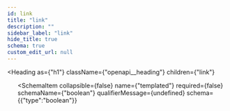 ```yaml
---
id: link
title: "link"
description: ""
sidebar_label: "link"
hide_title: true
schema: true
custom_edit_url: null
---
```



<Heading
  as={"h1"}
  className={"openapi__heading"}
  children={"link"}
>
</Heading>





<ul>
  <SchemaItem
    collapsible={false}
    name={"href"}
    required={true}
    schemaName={"link"}
    qualifierMessage={undefined}
    schema={{"type":"string","format":"link"}}
  >
    
  </SchemaItem><SchemaItem
    collapsible={false}
    name={"templated"}
    required={false}
    schemaName={"boolean"}
    qualifierMessage={undefined}
    schema={{"type":"boolean"}}
  >
    
  </SchemaItem>
</ul>
            